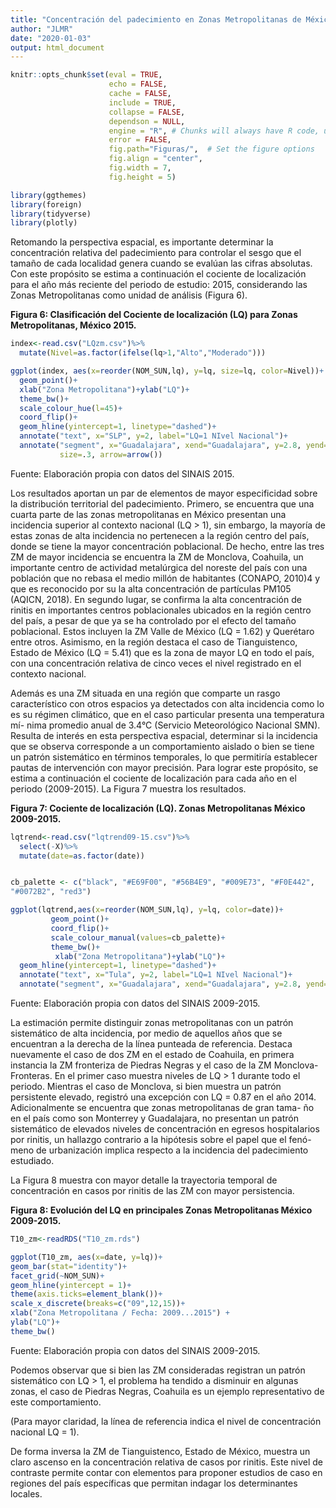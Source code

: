 ```yaml
---
title: "Concentración del padecimiento en Zonas Metropolitanas de México"
author: "JLMR"
date: "2020-01-03"
output: html_document
---
```



```r
knitr::opts_chunk$set(eval = TRUE, 
                      echo = FALSE, 
                      cache = FALSE,
                      include = TRUE,
                      collapse = FALSE,
                      dependson = NULL,
                      engine = "R", # Chunks will always have R code, unless noted
                      error = FALSE,                      
                      fig.path="Figuras/",  # Set the figure options
                      fig.align = "center", 
                      fig.width = 7,
                      fig.height = 5)
```



```r
library(ggthemes)
library(foreign)
library(tidyverse)
library(plotly)

```



Retomando la perspectiva espacial, es importante determinar la concentración relativa del padecimiento para controlar el sesgo que el tamaño
de cada localidad genera cuando se evalúan las cifras absolutas. Con este
propósito se estima a continuación el cociente de localización para el año
más reciente del periodo de estudio: 2015, considerando las Zonas Metropolitanas como unidad de análisis (Figura 6).




**Figura 6: Clasificación del Cociente de localización (LQ) para Zonas Metropolitanas, México 2015.**
```r

index<-read.csv("LQzm.csv")%>%
  mutate(Nivel=as.factor(ifelse(lq>1,"Alto","Moderado")))

ggplot(index, aes(x=reorder(NOM_SUN,lq), y=lq, size=lq, color=Nivel))+
  geom_point()+
  xlab("Zona Metropolitana")+ylab("LQ")+
  theme_bw()+
  scale_colour_hue(l=45)+
  coord_flip()+
  geom_hline(yintercept=1, linetype="dashed")+
  annotate("text", x="SLP", y=2, label="LQ=1 NIvel Nacional")+
  annotate("segment", x="Guadalajara", xend="Guadalajara", y=2.8, yend=1.2, 
           size=.3, arrow=arrow()) 
```
Fuente: Elaboración propia con datos del SINAIS 2015.

Los resultados aportan un par de elementos de mayor especificidad sobre la distribución territorial del padecimiento. Primero, se encuentra que
una cuarta parte de las zonas metropolitanas en México presentan una incidencia superior al contexto nacional (LQ > 1), sin embargo, la mayoría
de estas zonas de alta incidencia no pertenecen a la región centro del país,
donde se tiene la mayor concentración poblacional. De hecho, entre las
tres ZM de mayor incidencia se encuentra la ZM de Monclova, Coahuila, un importante centro de actividad metalúrgica del noreste del país con
una población que no rebasa el medio millón de habitantes (CONAPO,
2010)4 y que es reconocido por su la alta concentración de partículas PM105
(AQICN, 2018).
En segundo lugar, se confirma la alta concentración de rinitis en importantes centros poblacionales ubicados en la región centro del país, a pesar
de que ya se ha controlado por el efecto del tamaño poblacional. Estos
incluyen la ZM Valle de México (LQ = 1.62) y Querétaro entre otros.
Asimismo, en la región destaca el caso de Tianguistenco, Estado de
México (LQ = 5.41) que es la zona de mayor LQ en todo el país, con una
concentración relativa de cinco veces el nivel registrado en el contexto
nacional.

Además es una ZM situada en una región que comparte un rasgo característico con otros espacios ya detectados con alta incidencia como lo es su
régimen climático, que en el caso particular presenta una temperatura mí-
nima promedio anual de 3.4°C (Servicio Meteorológico Nacional SMN).
Resulta de interés en esta perspectiva espacial, determinar si la incidencia que se observa corresponde a un comportamiento aislado o bien
se tiene un patrón sistemático en términos temporales, lo que permitiría
establecer pautas de intervención con mayor precisión. Para lograr este
propósito, se estima a continuación el cociente de localización para cada
año en el periodo (2009-2015). La Figura 7 muestra los resultados.


**Figura 7: Cociente de localización (LQ). Zonas Metropolitanas México 2009-2015.**

```r

lqtrend<-read.csv("lqtrend09-15.csv")%>%
  select(-X)%>%
  mutate(date=as.factor(date))


cb_palette <- c("black", "#E69F00", "#56B4E9", "#009E73", "#F0E442",
"#0072B2", "red3")

ggplot(lqtrend,aes(x=reorder(NOM_SUN,lq), y=lq, color=date))+
         geom_point()+
         coord_flip()+
         scale_colour_manual(values=cb_palette)+
         theme_bw()+
          xlab("Zona Metropolitana")+ylab("LQ")+
  geom_hline(yintercept=1, linetype="dashed")+
  annotate("text", x="Tula", y=2, label="LQ=1 NIvel Nacional")+
  annotate("segment", x="Guadalajara", xend="Guadalajara", y=2.8, yend=1.2, size=.3, arrow=arrow())+labs(color="Año")
```

Fuente: Elaboración propia con datos del SINAIS 2009-2015.

La estimación permite distinguir zonas metropolitanas con un patrón
sistemático de alta incidencia, por medio de aquellos años que se encuentran a la derecha de la línea punteada de referencia. Destaca nuevamente
el caso de dos ZM en el estado de Coahuila, en primera instancia la ZM
fronteriza de Piedras Negras y el caso de la ZM Monclova-Fronteras. En el
primer caso muestra niveles de LQ > 1 durante todo el periodo. Mientras el
caso de Monclova, si bien muestra un patrón persistente elevado, registró
una excepción con LQ = 0.87 en el año 2014.
Adicionalmente se encuentra que zonas metropolitanas de gran tama-
ño en el país como son Monterrey y Guadalajara, no presentan un patrón
sistemático de elevados niveles de concentración en egresos hospitalarios
por rinitis, un hallazgo contrario a la hipótesis sobre el papel que el fenó-
meno de urbanización implica respecto a la incidencia del padecimiento
estudiado.

La Figura 8 muestra con mayor detalle la trayectoria temporal de concentración en casos por rinitis de las ZM con mayor persistencia.

**Figura 8: Evolución del LQ en principales Zonas Metropolitanas México 2009-2015.**

```r

T10_zm<-readRDS("T10_zm.rds")

ggplot(T10_zm, aes(x=date, y=lq))+ 
geom_bar(stat="identity")+
facet_grid(~NOM_SUN)+
geom_hline(yintercept = 1)+
theme(axis.ticks=element_blank())+
scale_x_discrete(breaks=c("09",12,15))+
xlab("Zona Metropolitana / Fecha: 2009...2015") +
ylab("LQ")+
theme_bw()
```
Fuente: Elaboración propia con datos del SINAIS 2009-2015.




Podemos observar que si bien las ZM consideradas registran un patrón sistemático con LQ > 1, el problema ha tendido a disminuir en algunas zonas, el caso de Piedras Negras, Coahuila es
un ejemplo representativo de este comportamiento.

(Para mayor claridad, la línea de referencia indica el nivel de concentración nacional LQ = 1).

De forma inversa la
ZM de Tianguistenco, Estado de México, muestra un claro ascenso en la
concentración relativa de casos por rinitis. Este nivel de contraste permite
contar con elementos para proponer estudios de caso en regiones del país
específicas que permitan indagar los determinantes locales.